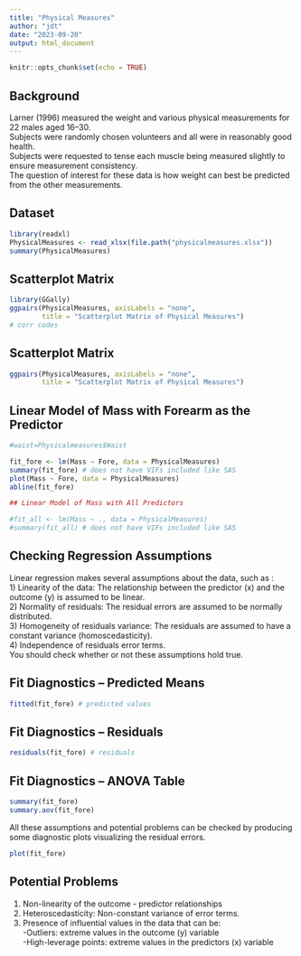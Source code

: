 ```yaml
---
title: "Physical Measures"
author: "jdt"
date: "2023-09-20"
output: html_document
---
```


```r
knitr::opts_chunk$set(echo = TRUE)
```

## Background
Larner (1996) measured the weight and various physical measurements for 22 males aged 16–30. 
\pause \
Subjects were randomly chosen volunteers and all were in reasonably good health.  \
\pause
Subjects were requested to tense each muscle being measured slightly to ensure measurement consistency. \
\pause
The question of interest for these data is how weight can best be predicted from the other measurements.

## Dataset
```r
library(readxl)
PhysicalMeasures <- read_xlsx(file.path("physicalmeasures.xlsx"))
summary(PhysicalMeasures)
```

## Scatterplot Matrix
```r
library(GGally)
ggpairs(PhysicalMeasures, axisLabels = "none", 
        title = "Scatterplot Matrix of Physical Measures")
# corr codes
```

## Scatterplot Matrix
```r
ggpairs(PhysicalMeasures, axisLabels = "none", 
        title = "Scatterplot Matrix of Physical Measures")
```

## Linear Model of Mass with Forearm as the Predictor
```r
#waist=Physicalmeasures$Waist

fit_fore <- lm(Mass ~ Fore, data = PhysicalMeasures)
summary(fit_fore) # does not have VIFs included like SAS
plot(Mass ~ Fore, data = PhysicalMeasures)
abline(fit_fore)
```

```r
## Linear Model of Mass with All Predictors

#fit_all <- lm(Mass ~ ., data = PhysicalMeasures)
#summary(fit_all) # does not have VIFs included like SAS
```

## Checking Regression Assumptions
Linear regression makes several assumptions about the data, such as :
\pause \
1) Linearity of the data: The relationship between the predictor (x) and the outcome (y) is assumed to be linear. 
\pause \
2) Normality of residuals: The residual errors are assumed to be normally distributed. 
\pause \
3) Homogeneity of residuals variance: The residuals are assumed to have a constant variance (homoscedasticity). 
\pause \
4) Independence of residuals error terms. 
\pause \
You should check whether or not these assumptions hold true. 

## Fit Diagnostics -- Predicted Means
```r
fitted(fit_fore) # predicted values
```
## Fit Diagnostics -- Residuals
```r
residuals(fit_fore) # residuals
```
## Fit Diagnostics -- ANOVA Table
```r
summary(fit_fore) 
summary.aov(fit_fore)
```
All these assumptions and potential problems can be checked by producing some diagnostic plots visualizing the residual errors.

```r
plot(fit_fore)
```

## Potential Problems
1) Non-linearity of the outcome - predictor relationships
\pause \
2) Heteroscedasticity: Non-constant variance of error terms.
\pause  \
3) Presence of influential values in the data that can be:
\pause \
-Outliers: extreme values in the outcome (y) variable \
-High-leverage points: extreme values in the predictors (x) variable
\pause \
